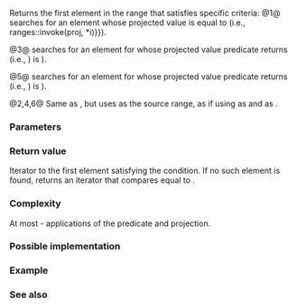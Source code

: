 {{cpp/experimental/ranges/title|find|find_if|find_if_not}}
{{cpp/experimental/ranges/algorithm/navbar}}
{{dcl begin}}
{{dcl header|experimental/ranges/algorithm}}
{{dcl|since=ranges|num=1|1=
template&lt; InputIterator I, Sentinel&lt;I&gt; S, class T, class Proj = ranges::identity &gt;
    requires IndirectRelation&lt;ranges::equal_to&lt;&gt;, projected&lt;I, Proj&gt;, const T*&gt;
I find( I first, S last, const T&amp; value, Proj proj = Proj{} );
}}
{{dcl|since=ranges|num=2|1=
template&lt; InputRange R, class T, class Proj = ranges::identity &gt;
    requires IndirectRelation&lt;ranges::equal_to&lt;&gt;, 
                              projected&lt;ranges::iterator_t&lt;R&gt;, Proj&gt;, const T*&gt;
ranges::safe_iterator_t&lt;R&gt; find( R&amp;&amp; r, const T&amp; value, Proj proj = Proj{} );
}}
{{dcl|since=ranges|num=3|1=
template&lt; InputIterator I, Sentinel&lt;I&gt; S, class Proj = ranges::identity,
          IndirectUnaryPredicate&lt;projected&lt;I, Proj&gt;&gt; Pred &gt;
I find_if( I first, S last, Pred pred, Proj proj = Proj{} );
}}
{{dcl|since=ranges|num=4|1=
template&lt; InputRange R, class Proj = ranges::identity,
          IndirectUnaryPredicate&lt;projected&lt;ranges::iterator_t&lt;R&gt;, Proj&gt;&gt; Pred &gt;
ranges::safe_iterator_t&lt;R&gt; find_if( R&amp;&amp; r, Pred pred, Proj proj = Proj{} );
}}
{{dcl|since=ranges|num=5|1=
template&lt; InputIterator I, Sentinel&lt;I&gt; S, class Proj = ranges::identity,
          IndirectUnaryPredicate&lt;projected&lt;I, Proj&gt;&gt; Pred &gt;
I find_if_not( I first, S last, Pred pred, Proj proj = Proj{} );
}}
{{dcl|since=ranges|num=6|1=
template&lt; InputRange R, class Proj = ranges::identity,
          IndirectUnaryPredicate&lt;projected&lt;ranges::iterator_t&lt;R&gt;, Proj&gt;&gt; Pred &gt;
ranges::safe_iterator_t&lt;R&gt; find_if_not( R&amp;&amp; r, Pred pred, Proj proj = Proj{} );
}}
{{dcl end}}

Returns the first element in the range {{range|first|last}} that satisfies specific criteria:
@1@ {{tt|find}} searches for an element whose projected value is equal to {{c|value}} (i.e., {{c|value {{==}} ranges::invoke(proj, *i)}}).

@3@ {{tt|find_if}} searches for an element for whose projected value predicate {{c|p}} returns {{c|true}} (i.e., {{c|ranges::invoke(pred, ranges::invoke(proj, *i))}}) is {{c|true}}).

@5@ {{tt|find_if_not}} searches for an element for whose projected value predicate {{c|q}} returns {{c|false}} (i.e., {{c|ranges::invoke(pred, ranges::invoke(proj, *i))}}) is {{c|false}}).

@2,4,6@ Same as {{v|1,3,5}}, but uses {{c|r}} as the source range, as if using {{c|ranges::begin(r)}} as {{c|first}} and {{c|ranges::end(r)}} as {{c|last}}.

{{cpp/experimental/ranges/algorithm/tparams}}

===Parameters===
{{par begin}}
{{par|first, last|the range of elements to examine}}
{{par|r|the range of elements to examine}}
{{par|value|value to compare the projected elements to}}
{{par|pred|predicate to apply to the projected elements}}
{{par|proj|projection to apply to the elements}}
{{par end}}

===Return value===
Iterator to the first element satisfying the condition. If no such element is found, returns an iterator that compares equal to {{c|last}}.

===Complexity===
At most {{c|last}} - {{c|first}} applications of the predicate and projection.

===Possible implementation===
{{eq fun
|1=
template&lt;InputIterator I, Sentinel&lt;I&gt; S, class T, class Proj = ranges::identity&gt;
    requires IndirectRelation&lt;ranges::equal_to&lt;&gt;, projected&lt;I, Proj&gt;, const T*&gt;
I find(I first, S last, const T&amp; value, Proj proj = Proj{})
{
    for (; first != last; ++first)
        if (ranges::invoke(proj, *first) == value)
            break;
    return first;
}
|2=
template&lt;InputIterator I, Sentinel&lt;I&gt; S, class Proj = ranges::identity,
         IndirectUnaryPredicate&lt;projected&lt;I, Proj&gt;&gt; Pred&gt;
I find_if(I first, S last, Pred pred, Proj proj = Proj{})
{
    for (; first != last; ++first)
        if (ranges::invoke(pred, ranges::invoke(proj, *first)))
            break;
    return first;
}
|3=
template&lt;InputIterator I, Sentinel&lt;I&gt; S, class Proj = ranges::identity,
         IndirectUnaryPredicate&lt;projected&lt;I, Proj&gt;&gt; Pred&gt;
I find_if_not(I first, S last, Pred pred, Proj proj = Proj{})
{
    for (; first != last; ++first)
        if (!ranges::invoke(pred, ranges::invoke(proj, *first)))
            break;
    return first;
}
}}

===Example===
{{example}}

===See also===
{{dsc begin}}
{{dsc inc|cpp/algorithm/dsc find}}
{{dsc inc|cpp/experimental/ranges/algorithm/dsc adjacent_find}}
{{dsc inc|cpp/experimental/ranges/algorithm/dsc find_end}}
{{dsc inc|cpp/experimental/ranges/algorithm/dsc find_first_of}}
{{dsc inc|cpp/experimental/ranges/algorithm/dsc mismatch}}
{{dsc inc|cpp/experimental/ranges/algorithm/dsc search}}
{{dsc end}}